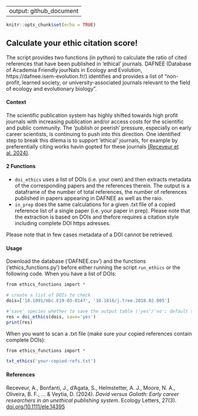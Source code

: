 
---
output: github_document
---

<!-- README.md is generated from README.Rmd. Please edit that file -->



```r
knitr::opts_chunk$set(echo = TRUE)
```


## Calculate your ethic citation score!
The script provides two functions (in python) to calculate the ratio of cited references that have been published in 'ethical' journals. DAFNEE (Database of Academia Friendly jourNals in Ecology and Evolution, https://dafnee.isem-evolution.fr/) identifies and provides a list of "non-profit, learned society, or university-associated journals relevant to the field of ecology and evolutionary biology".

#### Context
The scientific publication system has highly shifted towards high profit journals with increasing publication and/or access costs for the scientific and public community. The 'publish or peerish' pressure, especially on early career scientists, is continuing to push into this direction. One identified step to break this dilema is to support 'ethical' journals, for example by preferentially citing works havin gopted for these journals [(Receveur et al. 2024)](https://doi.org/10.1111/ele.14395).


#### 2 Functions
* `doi_ethics` uses a list of DOIs (i.e. your own) and then extracts metadata of the corresponding papers and the references therein. The output is a dataframe of the number of total references, the number of references published in papers appearing in DAFNEE as well as the raio.
* `in_prep` does the same calculations for a given .txt file of a copied reference list of a single paper (i.e. your paper in prep). Please note that the extraction is based on DOIs and thefore requires a  citation style including complete DOI https adresses.

Please note that in few cases metadata of a DOI cannot be retrieved.


#### Usage
Download the database ('DAFNEE.csv') and the functions ('ethics_functions.py') before either running the script `run_ethics` or the following code.
When you have a list of DOIs:
```r
from ethics_functions import *

# create a list of DOIs to check
dois=['10.1091/mbc.E19-03-0147', '10.1016/j.tree.2018.02.005']

#'save' species whether to save the output table ('yes'/'no'; default save='yes')
res = doi_ethics(dois, save='yes')
print(res)
```

When you want to scan a .txt file (make sure your copied references contain complete DOIs):
```r
from ethics_functions import *

txt_ethics('your-copied-refs.txt')
```


#### References
Receveur, A., Bonfanti, J., d'Agata, S., Helmstetter, A. J., Moore, N. A., Oliveira, B. F., ... & Veytia, D. (2024). *David versus Goliath: Early career researchers in an unethical publishing system*. Ecology Letters, 27(3). [doi.org/10.1111/ele.14395](https://doi.org/10.1111/ele.14395)
